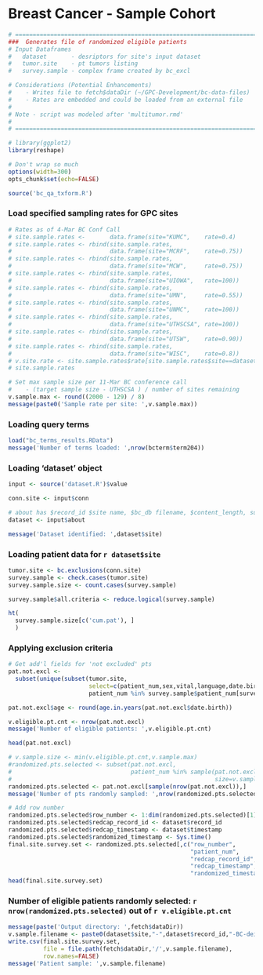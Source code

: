 # Breast Cancer - Sample Cohort
```r
# ============================================================================
###  Generates file of randomized eligible patients
# Input Dataframes
#   dataset       - desriptors for site's input dataset 
#   tumor.site    - pt tumors listing
#   survey.sample - complex frame created by bc_excl

# Considerations (Potential Enhancements)
#    - Writes file to fetch$dataDir (~/GPC-Development/bc-data-files)
#    - Rates are embedded and could be loaded from an external file
# 
# Note - script was modeled after 'multitumor.rmd'
#
# ============================================================================
```

```r
# library(ggplot2)
library(reshape)

# Don't wrap so much
options(width=300)
opts_chunk$set(echo=FALSE)
```


```r
source('bc_qa_txform.R')  
```

### Load specified sampling rates for GPC sites 

```r
# Rates as of 4-Mar BC Conf Call
# site.sample.rates <-       data.frame(site="KUMC",    rate=0.4)
# site.sample.rates <- rbind(site.sample.rates, 
#                            data.frame(site="MCRF",    rate=0.75))
# site.sample.rates <- rbind(site.sample.rates, 
#                            data.frame(site="MCW",     rate=0.75))
# site.sample.rates <- rbind(site.sample.rates, 
#                            data.frame(site="UIOWA",   rate=100))
# site.sample.rates <- rbind(site.sample.rates, 
#                            data.frame(site="UMN",     rate=0.55))
# site.sample.rates <- rbind(site.sample.rates, 
#                            data.frame(site="UNMC",    rate=100))
# site.sample.rates <- rbind(site.sample.rates, 
#                            data.frame(site="UTHSCSA", rate=100))
# site.sample.rates <- rbind(site.sample.rates, 
#                            data.frame(site="UTSW",    rate=0.90))
# site.sample.rates <- rbind(site.sample.rates, 
#                            data.frame(site="WISC",    rate=0.8))
# v.site.rate <- site.sample.rates$rate[site.sample.rates$site==dataset$site]
# site.sample.rates

# Set max sample size per 11-Mar BC conference call
#    - (target sample size - UTHSCSA ) / number of sites remaining
v.sample.max <- round((2000 - 129) / 8) 
message(paste0('Sample rate per site: ',v.sample.max))
```

### Loading query terms

```r
load("bc_terms_results.RData")
message('Number of terms loaded: ',nrow(bcterm$term204))
```

### Loading 'dataset' object

```r
input <- source('dataset.R')$value

conn.site <- input$conn

# about has $record_id $site name, $bc_db filename, $content_length, submitter $name, $issues_other
dataset <- input$about

message('Dataset identified: ',dataset$site)

```

### Loading patient data for `r dataset$site`

```r
tumor.site <- bc.exclusions(conn.site)
survey.sample <- check.cases(tumor.site)
survey.sample.size <- count.cases(survey.sample)

survey.sample$all.criteria <- reduce.logical(survey.sample)
```


```r
ht(
  survey.sample.size[c('cum.pat'), ]
  )
```


### Applying exclusion criteria

```r
# Get add'l fields for 'not excluded' pts
pat.not.excl <- 
  subset(unique(subset(tumor.site, 
                       select=c(patient_num,sex,vital,language,date.birth))),
                       patient_num %in% survey.sample$patient_num[survey.sample$all.criteria])

pat.not.excl$age <- round(age.in.years(pat.not.excl$date.birth))

v.eligible.pt.cnt <- nrow(pat.not.excl)
message('Number of eligible patients: ',v.eligible.pt.cnt)

head(pat.not.excl)
```

```r
# v.sample.size <- min(v.eligible.pt.cnt,v.sample.max)
#randomized.pts.selected <- subset(pat.not.excl, 
#                                  patient_num %in% sample(pat.not.excl$patient_num,                             
#                                                          size=v.sample.size))
randomized.pts.selected <- pat.not.excl[sample(nrow(pat.not.excl)),]
message('Number of pts randomly sampled: ',nrow(randomized.pts.selected))

# Add row number
randomized.pts.selected$row_number <- 1:dim(randomized.pts.selected)[1]
randomized.pts.selected$redcap_record_id <- dataset$record_id
randomized.pts.selected$redcap_timestamp <- dataset$timestamp
randomized.pts.selected$randomized_timestamp <- Sys.time()
final.site.survey.set <- randomized.pts.selected[,c("row_number",
                                                    "patient_num",
                                                    "redcap_record_id",
                                                    "redcap_timestamp",
                                                    "randomized_timestamp")]
head(final.site.survey.set)
```

### Number of eligible patients randomly selected: `r nrow(randomized.pts.selected)` out of `r v.eligible.pt.cnt`

```r
message(paste('Output directory: ',fetch$dataDir))
v.sample.filename <- paste0(dataset$site,"-",dataset$record_id,"-BC-deid-pt-sample.csv")
write.csv(final.site.survey.set, 
          file = file.path(fetch$dataDir,'/',v.sample.filename),
          row.names=FALSE)
message('Patient sample: ',v.sample.filename)
```